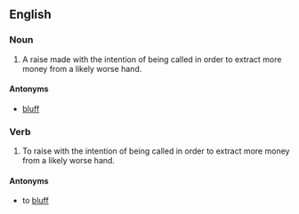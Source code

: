 ==English==

===Noun===
{{en-noun|head=[[value]] [[raise]]}}

# {{poker}} A raise made with the intention of being called in order to extract more money from a likely worse hand. 

====Antonyms====

* [[bluff]]

===Verb===
{{en-verb|inf=[[value]] [[raise]]|value raises|value raising|value raised}}

# {{poker}} To raise with the intention of being called in order to extract more money from a likely worse hand.

====Antonyms====

* to [[bluff]]